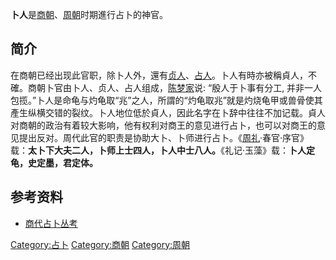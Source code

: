 '''卜人'''是[[商朝|商朝]]、[[周朝|周朝]]时期進行占卜的神官。

== 简介 ==
在商朝已经出现此官职，除卜人外，還有[[贞人|贞人]]、[[占人|占人]]。卜人有時亦被稱貞人，不確。商朝卜官由卜人、贞人、占人组成，[[陈梦家|陈梦家]]说: “殷人于卜事有分工, 并非一人包揽。”卜人是命龟与灼龟取“兆”之人，所謂的“灼龟取兆”就是灼烧龟甲或兽骨使其產生纵横交错的裂纹。卜人地位低於貞人，因此名字在卜辞中往往不加记载。貞人对商朝的政治有着较大影响，他有权利对商王的意见进行占卜，也可以对商王的意见提出反对。周代此官的职责是协助大卜、卜师进行占卜。《[[周礼|周礼]]·春官·序官》载：'''太卜下大夫二人，卜师上士四人，卜人中士八人。'''《礼记·玉藻》载：'''卜人定龟，史定墨，君定体。'''

== 参考资料 ==
* [http://cache.baidu.com/c?m=9f65cb4a8c8507ed4fece76310508c31490797634b87834e29938448e435061e5a32f4ba537b5813d2b37d6403af435feaf03366725e60e194dff84acacb973f2ef830457a0bf73105d368b8ba4d32b051872ae8b86a93&p=8649cb5b85cc45ff57eed53f7f&user=baidu&fm=sc&query=%B2%B7%C8%CB+%C9%CC%B3%AF&qid=b59010fe42f5a558&p1=1 商代占卜丛考]

[[Category:占卜|Category:占卜]]
[[Category:商朝|Category:商朝]]
[[Category:周朝|Category:周朝]]